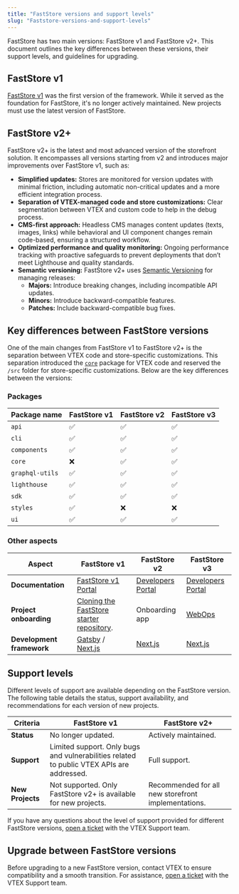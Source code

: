 ```yaml
---
title: "FastStore versions and support levels"
slug: "Faststore-versions-and-support-levels"
---
```


FastStore has two main versions: FastStore v1 and FastStore v2+. This document outlines the key differences between these versions, their support levels, and guidelines for upgrading.

## FastStore v1

[FastStore v1](https://v1.faststore.dev/docs) was the first version of the framework. While it served as the foundation for FastStore, it's no longer actively maintained. New projects must use the latest version of FastStore.

## FastStore v2+

FastStore v2+ is the latest and most advanced version of the storefront solution. It encompasses all versions starting from v2 and introduces major improvements over FastStore v1, such as:

- **Simplified updates:** Stores are monitored for version updates with minimal friction, including automatic non-critical updates and a more efficient integration process.
- **Separation of VTEX-managed code and store customizations:** Clear segmentation between VTEX and custom code to help in the debug process.
- **CMS-first approach:** Headless CMS manages content updates (texts, images, links) while behavioral and UI component changes remain code-based, ensuring a structured workflow.
- **Optimized performance and quality monitoring:** Ongoing performance tracking with proactive safeguards to prevent deployments that don’t meet Lighthouse and quality standards.
- **Semantic versioning:** FastStore v2+ uses [Semantic Versioning](https://semver.org/) for managing releases:
  - **Majors:** Introduce breaking changes, including incompatible API updates.
  - **Minors:** Introduce backward-compatible features.
  - **Patches:** Include backward-compatible bug fixes.

## Key differences between FastStore versions

One of the main changes from FastStore v1 to FastStore v2+ is the separation between VTEX code and store-specific customizations. This separation introduced the [`core`](https://developers.vtex.com/docs/guides/faststore/project-structure-overview#packagejson) package for VTEX code and reserved the `/src` folder for store-specific customizations. Below are the key differences between the versions:

### Packages

| Package name    | FastStore v1 | FastStore v2 | FastStore v3 |
| --------------- | ------------ | ------------ | ------------ |
| `api`           | ✅           | ✅           | ✅           |
| `cli`           | ✅           | ✅           | ✅           |
| `components`    | ✅           | ✅           | ✅           |
| `core`          | ❌           | ✅           | ✅           |
| `graphql-utils` | ✅           | ✅           | ✅           |
| `lighthouse`    | ✅           | ✅           | ✅           |
| `sdk`           | ✅           | ✅           | ✅           |
| `styles`        | ✅           | ❌           | ❌           |
| `ui`            | ✅           | ✅           | ✅           |

### Other aspects

| **Aspect**        | **FastStore v1** | **FastStore v2** | **FastStore v3** |
| ------------  | ------------ | ------------ | ------------ |
| **Documentation** | [FastStore v1 Portal](https://v1.faststore.dev/) | [Developers Portal](https://developers.vtex.com/docs/guides/faststore) | [Developers Portal](https://developers.vtex.com/docs/guides/faststore) |
| **Project onboarding**   | [Cloning the FastStore starter repository](https://v1.faststore.dev/quickstart). | Onboarding app | [WebOps](https://developers.vtex.com/docs/guides/faststore/1-onboarding-overview)       |
| **Development framework** | [Gatsby](https://www.gatsbyjs.com/docs/) / [Next.js](https://nextjs.org/docs) | [Next.js](https://nextjs.org/docs) | [Next.js](https://nextjs.org/docs)                                    |

## Support levels

Different levels of support are available depending on the FastStore version. The following table details the status, support availability, and recommendations for each version of new projects.

| **Criteria** | **FastStore v1** | **FastStore v2+** |
|-------------|----------------|--------------------|
| **Status** | No longer updated. | Actively maintained. |
| **Support** | Limited support. Only bugs and vulnerabilities related to public VTEX APIs are addressed. | Full support. |
| **New Projects** | Not supported. Only FastStore v2+ is available for new projects. | Recommended for all new storefront implementations. |

If you have any questions about the level of support provided for different FastStore versions, [open a ticket](https://help.vtex.com/en/support) with the VTEX Support team.

## Upgrade between FastStore versions

Before upgrading to a new FastStore version, contact VTEX to ensure compatibility and a smooth transition. For assistance, [open a ticket](https://help.vtex.com/en/support) with the VTEX Support team.
